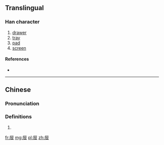 {{also|屜}}
==Translingual==

===Han character===
{{Han char|rn=44|rad=尸|as=05|sn=8|four=|canj=尸心廿 (SPT)|ids=⿸[[尸]][[世]]}}

# [[drawer]]
# [[tray]]
# [[pad]]
# [[screen]]

====References====
* {{Han ref|kx=0301.100|dkj=07670|dj=0598.010|hdz=20968.030|uh=5C49|ud=23625}}

----

==Chinese==
{{zh-forms}}

===Pronunciation===
{{zh-pron
|m=tì
|c=tai3
|mc=
|oc=y
|ma=
|cat=n
}}

===Definitions===
# {{rfdef|lang=zh}}

[[fr:屉]]
[[mg:屉]]
[[pl:屉]]
[[zh:屉]]